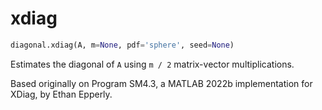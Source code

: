 # xdiag { #diagonal.xdiag }

```python
diagonal.xdiag(A, m=None, pdf='sphere', seed=None)
```

Estimates the diagonal of `A` using `m / 2` matrix-vector multiplications.

Based originally on Program SM4.3, a MATLAB 2022b implementation for XDiag, by Ethan Epperly.